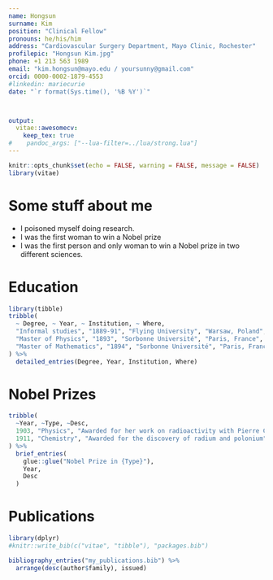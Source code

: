 ```yaml
---
name: Hongsun
surname: Kim
position: "Clinical Fellow"
pronouns: he/his/him
address: "Cardiovascular Surgery Department, Mayo Clinic, Rochester"
profilepic: "Hongsun Kim.jpg"
phone: +1 213 563 1989
email: "kim.hongsun@mayo.edu / yoursunny@gmail.com"
orcid: 0000-0002-1879-4553
#linkedin: mariecurie
date: "`r format(Sys.time(), '%B %Y')`"



output:
  vitae::awesomecv:
    keep_tex: true
#    pandoc_args: ["--lua-filter=../lua/strong.lua"]
---
```


```r
knitr::opts_chunk$set(echo = FALSE, warning = FALSE, message = FALSE)
library(vitae)
```

# Some stuff about me

 * I poisoned myself doing research.
 * I was the first woman to win a Nobel prize
 * I was the first person and only woman to win a Nobel prize in two different sciences.

# Education

```r
library(tibble)
tribble(
  ~ Degree, ~ Year, ~ Institution, ~ Where,
  "Informal studies", "1889-91", "Flying University", "Warsaw, Poland",
  "Master of Physics", "1893", "Sorbonne Université", "Paris, France",
  "Master of Mathematics", "1894", "Sorbonne Université", "Paris, France"
) %>%
  detailed_entries(Degree, Year, Institution, Where)
```

# Nobel Prizes

```r
tribble(
  ~Year, ~Type, ~Desc,
  1903, "Physics", "Awarded for her work on radioactivity with Pierre Curie and Henri Becquerel",
  1911, "Chemistry", "Awarded for the discovery of radium and polonium"
) %>%
  brief_entries(
    glue::glue("Nobel Prize in {Type}"),
    Year,
    Desc
  )
```

# Publications

```r
library(dplyr)
#knitr::write_bib(c("vitae", "tibble"), "packages.bib")

bibliography_entries("my_publications.bib") %>%
  arrange(desc(author$family), issued)
```
